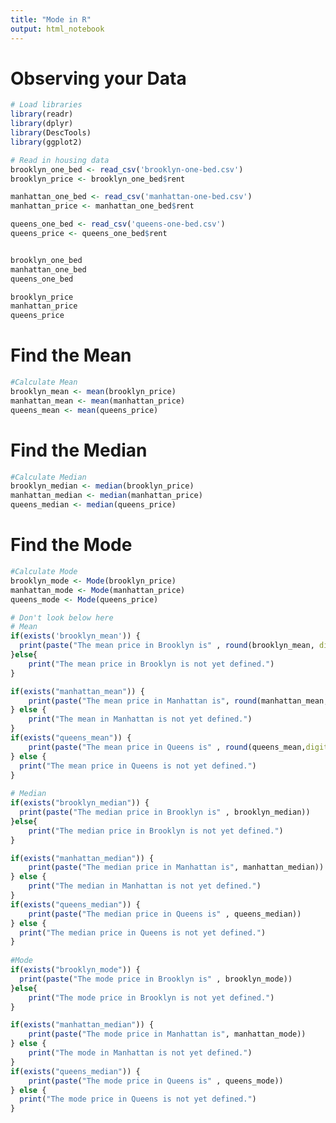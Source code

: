 ```yaml
---
title: "Mode in R"
output: html_notebook
---
```


# Observing your Data

```r
# Load libraries
library(readr)
library(dplyr)
library(DescTools)
library(ggplot2)
```
```r
# Read in housing data
brooklyn_one_bed <- read_csv('brooklyn-one-bed.csv')
brooklyn_price <- brooklyn_one_bed$rent

manhattan_one_bed <- read_csv('manhattan-one-bed.csv')
manhattan_price <- manhattan_one_bed$rent

queens_one_bed <- read_csv('queens-one-bed.csv')
queens_price <- queens_one_bed$rent


brooklyn_one_bed
manhattan_one_bed
queens_one_bed

brooklyn_price
manhattan_price
queens_price

```

# Find the Mean

```r
#Calculate Mean
brooklyn_mean <- mean(brooklyn_price)
manhattan_mean <- mean(manhattan_price)
queens_mean <- mean(queens_price)
```

# Find the Median

```r
#Calculate Median
brooklyn_median <- median(brooklyn_price)
manhattan_median <- median(manhattan_price)
queens_median <- median(queens_price)
```

# Find the Mode

```r
#Calculate Mode
brooklyn_mode <- Mode(brooklyn_price)
manhattan_mode <- Mode(manhattan_price)
queens_mode <- Mode(queens_price)
```


```r
# Don't look below here
# Mean
if(exists('brooklyn_mean')) {
  print(paste("The mean price in Brooklyn is" , round(brooklyn_mean, digits=2))) 
}else{
    print("The mean price in Brooklyn is not yet defined.")
}

if(exists("manhattan_mean")) {
    print(paste("The mean price in Manhattan is", round(manhattan_mean,digits=2)))
} else {
    print("The mean in Manhattan is not yet defined.")
}
if(exists("queens_mean")) {
    print(paste("The mean price in Queens is" , round(queens_mean,digits=2)))
} else {
  print("The mean price in Queens is not yet defined.")
}   
    
# Median
if(exists("brooklyn_median")) {
  print(paste("The median price in Brooklyn is" , brooklyn_median)) 
}else{
    print("The median price in Brooklyn is not yet defined.")
}

if(exists("manhattan_median")) {
    print(paste("The median price in Manhattan is", manhattan_median))
} else {
    print("The median in Manhattan is not yet defined.")
}
if(exists("queens_median")) {
    print(paste("The median price in Queens is" , queens_median))
} else {
  print("The median price in Queens is not yet defined.")
} 
    
#Mode
if(exists("brooklyn_mode")) {
  print(paste("The mode price in Brooklyn is" , brooklyn_mode)) 
}else{
    print("The mode price in Brooklyn is not yet defined.")
}

if(exists("manhattan_median")) {
    print(paste("The mode price in Manhattan is", manhattan_mode))
} else {
    print("The mode in Manhattan is not yet defined.")
}
if(exists("queens_median")) {
    print(paste("The mode price in Queens is" , queens_mode))
} else {
  print("The mode price in Queens is not yet defined.")
} 
```
